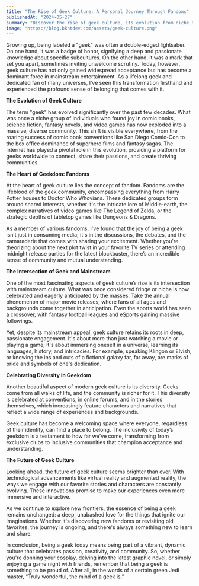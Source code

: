 ```yaml
---
title: "The Rise of Geek Culture: A Personal Journey Through Fandoms"
publishedAt: "2024-05-27"
summary: "Discover the rise of geek culture, its evolution from niche to mainstream, and the vibrant communities that make it thrive. Explore the diversity, passion, and future of geekdom."
image: "https://blog.bkhtdev.com/assets/geek-culture.png"
---
```


Growing up, being labeled a "geek" was often a double-edged lightsaber. On one hand, it was a badge of honor, signifying a deep and passionate knowledge about specific subcultures. On the other hand, it was a mark that set you apart, sometimes inviting unwelcome scrutiny. Today, however, geek culture has not only gained widespread acceptance but has become a dominant force in mainstream entertainment. As a lifelong geek and dedicated fan of many universes, I’ve seen this transformation firsthand and experienced the profound sense of belonging that comes with it.

**The Evolution of Geek Culture**

The term "geek" has evolved significantly over the past few decades. What was once a niche group of individuals who found joy in comic books, science fiction, fantasy novels, and video games has now exploded into a massive, diverse community. This shift is visible everywhere, from the roaring success of comic book conventions like San Diego Comic-Con to the box office dominance of superhero films and fantasy sagas. The internet has played a pivotal role in this evolution, providing a platform for geeks worldwide to connect, share their passions, and create thriving communities.

**The Heart of Geekdom: Fandoms**

At the heart of geek culture lies the concept of fandom. Fandoms are the lifeblood of the geek community, encompassing everything from Harry Potter houses to Doctor Who Whovians. These dedicated groups form around shared interests, whether it's the intricate lore of Middle-earth, the complex narratives of video games like The Legend of Zelda, or the strategic depths of tabletop games like Dungeons & Dragons.

As a member of various fandoms, I've found that the joy of being a geek isn’t just in consuming media; it's in the discussions, the debates, and the camaraderie that comes with sharing your excitement. Whether you're theorizing about the next plot twist in your favorite TV series or attending midnight release parties for the latest blockbuster, there’s an incredible sense of community and mutual understanding.

**The Intersection of Geek and Mainstream**

One of the most fascinating aspects of geek culture’s rise is its intersection with mainstream culture. What was once considered fringe or niche is now celebrated and eagerly anticipated by the masses. Take the annual phenomenon of major movie releases, where fans of all ages and backgrounds come together in anticipation. Even the sports world has seen a crossover, with fantasy football leagues and eSports gaining massive followings.

Yet, despite its mainstream appeal, geek culture retains its roots in deep, passionate engagement. It's about more than just watching a movie or playing a game; it's about immersing oneself in a universe, learning its languages, history, and intricacies. For example, speaking Klingon or Elvish, or knowing the ins and outs of a fictional galaxy far, far away, are marks of pride and symbols of one's dedication.

**Celebrating Diversity in Geekdom**

Another beautiful aspect of modern geek culture is its diversity. Geeks come from all walks of life, and the community is richer for it. This diversity is celebrated at conventions, in online forums, and in the stories themselves, which increasingly feature characters and narratives that reflect a wide range of experiences and backgrounds.

Geek culture has become a welcoming space where everyone, regardless of their identity, can find a place to belong. The inclusivity of today’s geekdom is a testament to how far we've come, transforming from exclusive clubs to inclusive communities that champion acceptance and understanding.

**The Future of Geek Culture**

Looking ahead, the future of geek culture seems brighter than ever. With technological advancements like virtual reality and augmented reality, the ways we engage with our favorite stories and characters are constantly evolving. These innovations promise to make our experiences even more immersive and interactive.

As we continue to explore new frontiers, the essence of being a geek remains unchanged: a deep, unabashed love for the things that ignite our imaginations. Whether it's discovering new fandoms or revisiting old favorites, the journey is ongoing, and there's always something new to learn and share.

In conclusion, being a geek today means being part of a vibrant, dynamic culture that celebrates passion, creativity, and community. So, whether you're donning your cosplay, delving into the latest graphic novel, or simply enjoying a game night with friends, remember that being a geek is something to be proud of. After all, in the words of a certain green Jedi master, "Truly wonderful, the mind of a geek is."
